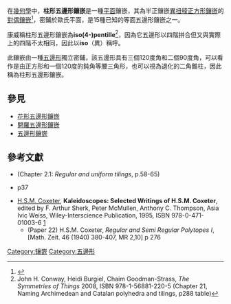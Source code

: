 {{Polyhedronbox
| name = 柱形五邊形鑲嵌
| polyhedron = 柱形五邊形鑲嵌
| imagename = Tiling Dual Semiregular V3-3-3-4-4 Prismatic Pentagonal.svg
| rotating = Tiling Dual Semiregular V3-3-3-4-4 Prismatic Pentagonal.svg
| rinfo = 歐幾里得平面
| Type = [[半正鑲嵌|半正鑲嵌]][[對偶多面體|對偶]]<br/>平面鑲嵌
| Coxeter_diagram = 
| Face_type = [[對稱|對稱]][[五邊形|不規則五邊形]]
| Vertice_type = 
| Vertice_configuration = 
| Schläfli = d({3,6}:e)
| Wythoff = 
| Face_configuration = V3.3.3.4.4
| Conway = d(dH:e)
| Symmetry_group = cmm, [∞,2<sup>+</sup>,∞], (2*22)
| Index_references = 
| dual = [[異扭稜正方形鑲嵌|異扭稜正方形鑲嵌]]
| Rotation_group = p2, [∞,2,∞]<sup>+</sup>, (2222)
| Dihedral_angle = [[平角|平角]]
| Properties = [[face-transitive|face-transitive]]
| 3d_image = 
| vfigimage = 
| dual_image = Tiling Semiregular 3-3-3-4-4 Elongated Triangular.svg
| net_image = 
}}
在[[幾何學|幾何學]]中，'''柱形五邊形鑲嵌'''是一種[[平面_(数学)|平面]]鑲嵌，其為半正鑲嵌[[異扭稜正方形鑲嵌|異扭稜正方形鑲嵌]]的[[對偶多面體|對偶鑲嵌]]<ref>{{MathWorld | urlname=DualTessellation | title=Dual tessellation}}</ref>，密鋪於歐氏平面，是15種已知的等面五邊形鑲嵌之一。

康威稱柱形五邊形鑲嵌為'''iso(4-)pentille'''<ref>John H. Conway, Heidi Burgiel, Chaim Goodman-Strass, ''The Symmetries of Things'' 2008, ISBN 978-1-56881-220-5 {{cite web |url=http://www.akpeters.com/product.asp?ProdCode=2205 |title=存档副本 |accessdate=2012-01-20 |deadurl=yes |archiveurl=https://web.archive.org/web/20100919143320/https://akpeters.com/product.asp?ProdCode=2205 |archivedate=2010-09-19 }} (Chapter 21, Naming Archimedean and Catalan polyhedra and tilings, p288 table)</ref>，因為它五邊形以四階拼合但又與實際上的四階不太相同，因此以'''iso'''（異）稱呼。

此鑲嵌由一種[[五邊形|五邊形]]獨立密鋪，該五邊形具有三個120度角和二個90度角，可以看作是由正方形和一個120度的鈍角等腰三角形，也可以視為退化的二角錐柱，因此稱為柱形五邊形鑲嵌。

== 參見 ==
{{Commonscat|Prismatic pentagonal tiling}}
* [[花形五邊形鑲嵌|花形五邊形鑲嵌]]
* [[開羅五邊形鑲嵌|開羅五邊形鑲嵌]]
* [[五邊形鑲嵌|五邊形鑲嵌]]

== 參考文獻 ==
* {{cite book|author=[[Branko_Grünbaum|Grünbaum, Branko]] ;  and Shephard, G. C.| title=Tilings and Patterns| location=New York | publisher=W. H. Freeman | year=1987 | isbn=0-7167-1193-1}} (Chapter 2.1: ''Regular and uniform tilings'', p.58-65)
*{{The Geometrical Foundation of Natural Structure (book)}} p37
* [[Harold_Scott_MacDonald_Coxeter|H.S.M. Coxeter]], '''Kaleidoscopes: Selected Writings of H.S.M. Coxeter''', edited by F. Arthur Sherk, Peter McMullen, Anthony C. Thompson, Asia Ivic Weiss, Wiley-Interscience Publication, 1995, ISBN 978-0-471-01003-6 [http://www.wiley.com/WileyCDA/WileyTitle/productCd-0471010030.html] {{Wayback|url=http://www.wiley.com/WileyCDA/WileyTitle/productCd-0471010030.html |date=20160711140441 }}
** (Paper 22) H.S.M. Coxeter, ''Regular and Semi Regular Polytopes I'', [Math. Zeit. 46 (1940) 380-407, MR 2,10] p 276
{{reflist}}

{{平面密鋪}}

[[Category:镶嵌|Category:镶嵌]]
[[Category:五邊形|Category:五邊形]]